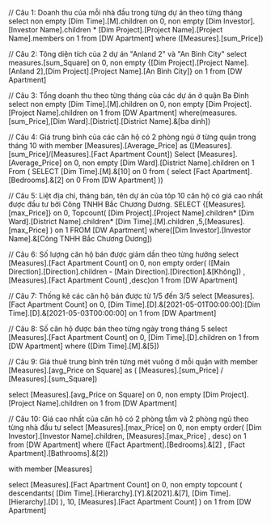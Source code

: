 ﻿// Câu 1: Doanh thu của mỗi nhà đầu trong từng dự án theo từng tháng
select non empty [Dim Time].[M].children on 0,
non empty [Dim Investor].[Investor Name].children * [Dim Project].[Project Name].[Project Name].members on 1
from [DW Apartment]
where ([Measures].[sum_Price])

// Câu 2: Tông diện tích của 2 dự án "Anland 2" và "An Bình City"
select measures.[sum_Square] on 0,
non empty {[Dim Project].[Project Name].[Anland 2],[Dim Project].[Project Name].[An Bình City]} on 1
from [DW Apartment]

// Câu 3: Tổng doanh thu theo từng tháng của các dự án ở quận Ba Đình
select non empty [Dim Time].[M].children on 0,
non empty [Dim Project].[Project Name].children on 1
from [DW Apartment]
where(measures.[sum_Price],[Dim Ward].[District].[District Name].&[ba dinh])


// Câu 4: Giá trung bình của các căn hộ có 2 phòng ngủ ở từng quận trong tháng 10
with member [Measures].[Average_Price] as
([Measures].[sum_Price]/[Measures].[Fact Apartment Count])
Select [Measures].[Average_Price] on 0,
non empty [Dim Ward].[District Name].children on 1
From (
	SELECT [Dim Time].[M].&[10] on 0
	from (
	select [Fact Apartment].[Bedrooms].&[2] on 0
	From [DW Apartment]
))

// Câu 5: Liệt địa chỉ, tháng bán, tên dự án của tôp 10 căn hộ có giá cao nhất được đầu tư bởi Công TNHH Bắc Chương Dương.
SELECT {[Measures].[max_Price]} on 0,
Topcount(
	[Dim Project].[Project Name].children*
	[Dim Ward].[District Name].children*
	[Dim Time].[M].children
	,5,[Measures].[max_Price]
	) on 1
FROM [DW Apartment]
where([Dim Investor].[Investor Name].&[Công TNHH Bắc Chương Dương])

// Câu 6: Số lượng căn hộ bán được giảm dần theo từng hướng
select [Measures].[Fact Apartment Count] on 0,
non empty order(
([Main Direction].[Direction].children - [Main Direction].[Direction].&[Không])
,[Measures].[Fact Apartment Count] ,desc)on 1
from [DW Apartment]

// Câu 7: Thống kê các căn hộ bán được từ 1/5 đến 3/5
select [Measures].[Fact Apartment Count] on 0,
[Dim Time].[D].&[2021-05-01T00:00:00]:[Dim Time].[D].&[2021-05-03T00:00:00] on 1
from [DW Apartment]

// Câu 8: Số căn hộ được bán theo từng ngày trong tháng 5
select [Measures].[Fact Apartment Count] on 0,
[Dim Time].[D].children on 1
from [DW Apartment]
where ([Dim Time].[M].&[5])

// Câu 9: Giá thuê trung bình trên từng mét vuông ở mỗi quận
with member [Measures].[avg_Price on Square] as 
( [Measures].[sum_Price] / [Measures].[sum_Square])

select [Measures].[avg_Price on Square] on 0,
non empty [Dim Project].[Project Name].children on 1
from [DW Apartment]

// Câu 10: Giá cao nhất của căn hộ có 2 phòng tắm và 2 phòng ngủ theo từng nhà đầu tư
select [Measures].[max_Price] on 0,
non empty order( [Dim Investor].[Investor Name].children, [Measures].[max_Price] , desc) on 1
from [DW Apartment]
where ([Fact Apartment].[Bedrooms].&[2] , [Fact Apartment].[Bathrooms].&[2])


with member [Measures]

select [Measures].[Fact Apartment Count] on 0,
	non empty topcount (
		descendants(
			[Dim Time].[Hierarchy].[Y].&[2021].&[7],
			[Dim Time].[Hierarchy].[D]
		),
		10,
		[Measures].[Fact Apartment Count]
) on 1
from [DW Apartment]











 



